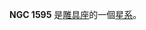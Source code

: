 {{NGCInfoBox|NGCID=NGC 1595|發現者=約翰·弗里德里希·威廉·赫歇爾|發現日期=1837年12月3日|其他編號=ESO 202-25,AM 0426-475|曆元=J2000.0|赤經=4時28分21.6秒
|赤緯=-47°48'55"|星座=雕具座|星體=星系|星等=12.7|表面亮度=12.9|藍等=13.7}}

'''NGC 1595''' 是[[雕具座|雕具座]]的一個[[星系|星系]]。

{{NGCReference|1595}}
{{Catalogs|NGC=1595}}